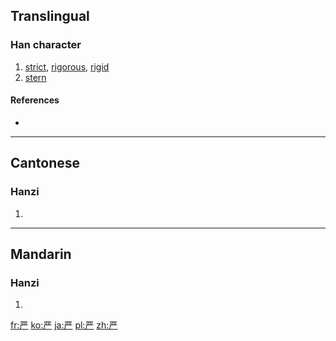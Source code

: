 {{also|厳|嚴}}<!-- may be replaced by zh-forms -->
==Translingual==

===Han character===
{{Han char|rn=1|rad=一|as=06|sn=7|four=|canj=一廿金竹 (MTCH)}}

# [[strict]], [[rigorous]], [[rigid]]
# [[stern]]

====References====
* {{Han ref|kx=0078.131|hdz=10019.100|uh=4E25|ud=20005}}

----

==Cantonese==

===Hanzi===
{{yue-hanzi|jyut=|y=yim4|tra=嚴}}

# {{defn|lang=yue|sort=一06}}

----

==Mandarin==

===Hanzi===
{{cmn-hanzi|tra=嚴|pin=[[yán]] ([[yan2]]), [[bàng]] ([[bang4]])|wg=pang<sup>4</sup>, yen<sup>2</sup>}}

# {{defn|lang=cmn|sort=一06}}

[[fr:严]]
[[ko:严]]
[[ja:严]]
[[pl:严]]
[[zh:严]]